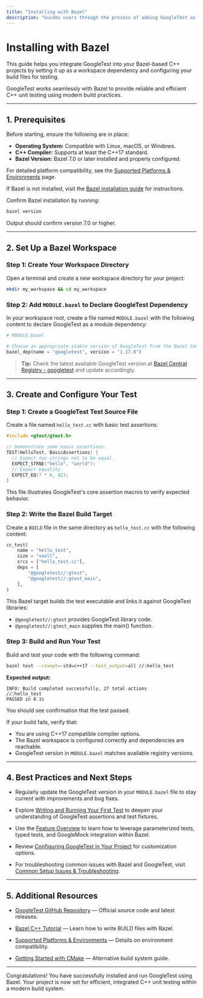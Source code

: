 ```yaml
---
title: "Installing with Bazel"
description: "Guides users through the process of adding GoogleTest as a dependency in Bazel, including setup in the `WORKSPACE` and build files. Emphasizes best practices for integrating into modern Bazel-based codebases."
---
```


# Installing with Bazel

This guide helps you integrate GoogleTest into your Bazel-based C++ projects by setting it up as a workspace dependency and configuring your build files for testing.

GoogleTest works seamlessly with Bazel to provide reliable and efficient C++ unit testing using modern build practices.

---

## 1. Prerequisites

Before starting, ensure the following are in place:

- **Operating System:** Compatible with Linux, macOS, or Windows.
- **C++ Compiler:** Supports at least the C++17 standard.
- **Bazel Version:** Bazel 7.0 or later installed and properly configured.

For detailed platform compatibility, see the [Supported Platforms & Environments](../overview/integration-and-ecosystem/platforms-environments.md) page.

If Bazel is not installed, visit the [Bazel installation guide](https://bazel.build/install) for instructions.

<Check>
Confirm Bazel installation by running:

```bash
bazel version
```
Output should confirm version 7.0 or higher.
</Check>

---

## 2. Set Up a Bazel Workspace

### Step 1: Create Your Workspace Directory

Open a terminal and create a new workspace directory for your project:

```bash
mkdir my_workspace && cd my_workspace
```

### Step 2: Add `MODULE.bazel` to Declare GoogleTest Dependency

In your workspace root, create a file named `MODULE.bazel` with the following content to declare GoogleTest as a module dependency:

```python
# MODULE.bazel

# Choose an appropriate stable version of GoogleTest from the Bazel Central Registry
bazel_dep(name = "googletest", version = "1.17.0")
```

> **Tip:** Check the latest available GoogleTest version at [Bazel Central Registry - googletest](https://registry.bazel.build/modules/googletest) and update accordingly.

---

## 3. Create and Configure Your Test

### Step 1: Create a GoogleTest Test Source File

Create a file named `hello_test.cc` with basic test assertions:

```cpp
#include <gtest/gtest.h>

// Demonstrate some basic assertions.
TEST(HelloTest, BasicAssertions) {
  // Expect two strings not to be equal.
  EXPECT_STRNE("hello", "world");
  // Expect equality.
  EXPECT_EQ(7 * 6, 42);
}
```

This file illustrates GoogleTest's core assertion macros to verify expected behavior.

### Step 2: Write the Bazel Build Target

Create a `BUILD` file in the same directory as `hello_test.cc` with the following content:

```python
cc_test(
    name = "hello_test",
    size = "small",
    srcs = ["hello_test.cc"],
    deps = [
        "@googletest//:gtest",
        "@googletest//:gtest_main",
    ],
)
```

This Bazel target builds the test executable and links it against GoogleTest libraries:

- `@googletest//:gtest` provides GoogleTest library code.
- `@googletest//:gtest_main` supplies the main() function.

### Step 3: Build and Run Your Test

Build and test your code with the following command:

```bash
bazel test --cxxopt=-std=c++17 --test_output=all //:hello_test
```

**Expected output:**

```
INFO: Build completed successfully, 27 total actions
//:hello_test                                                     PASSED in 0.1s
```

You should see confirmation that the test passed.

<Check>
If your build fails, verify that:

- You are using C++17 compatible compiler options.
- The Bazel workspace is configured correctly and dependencies are reachable.
- GoogleTest version in `MODULE.bazel` matches available registry versions.
</Check>

---

## 4. Best Practices and Next Steps

- Regularly update the GoogleTest version in your `MODULE.bazel` file to stay current with improvements and bug fixes.

- Explore [Writing and Running Your First Test](../getting-started/first-test-validation/writing-running-first-test.md) to deepen your understanding of GoogleTest assertions and test fixtures.

- Use the [Feature Overview](../overview/essentials-and-concepts/feature-overview.md) to learn how to leverage parameterized tests, typed tests, and GoogleMock integration within Bazel.

- Review [Configuring GoogleTest in Your Project](../getting-started/configuration-troubleshooting/configuration-basics.md) for customization options.

- For troubleshooting common issues with Bazel and GoogleTest, visit [Common Setup Issues & Troubleshooting](../getting-started/configuration-troubleshooting/common-issues-troubleshooting.md).

---

## 5. Additional Resources

- [GoogleTest GitHub Repository](https://github.com/google/googletest) — Official source code and latest releases.

- [Bazel C++ Tutorial](https://docs.bazel.build/versions/main/tutorial/cpp.html) — Learn how to write BUILD files with Bazel.

- [Supported Platforms & Environments](../overview/integration-and-ecosystem/platforms-environments.md) — Details on environment compatibility.

- [Getting Started with CMake](install-cmake.md) — Alternative build system guide.

---

Congratulations! You have successfully installed and run GoogleTest using Bazel. Your project is now set for efficient, integrated C++ unit testing within a modern build system.

